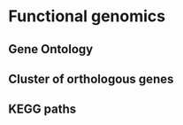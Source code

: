 # Functional genomics {#sec-functional-genomics}

## Gene Ontology

## Cluster of orthologous genes

## KEGG paths

